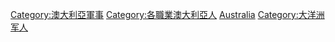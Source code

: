 [[Category:澳大利亞軍事|Category:澳大利亞軍事]]
[[Category:各職業澳大利亞人|Category:各職業澳大利亞人]]
[[Category:各國軍事人物|Australia]]
[[Category:大洋洲军人|Category:大洋洲军人]]